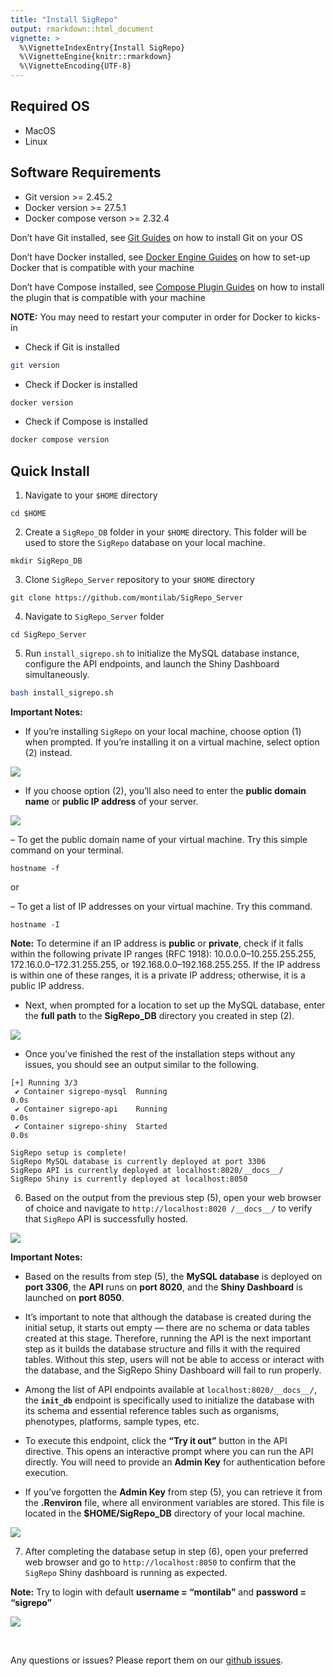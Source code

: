 ```yaml
---
title: "Install SigRepo"
output: rmarkdown::html_document
vignette: >
  %\VignetteIndexEntry{Install SigRepo}
  %\VignetteEngine{knitr::rmarkdown}
  %\VignetteEncoding{UTF-8}
---
```


## Required OS

- MacOS
- Linux

## Software Requirements

- Git version >= 2.45.2
- Docker version >= 27.5.1
- Docker compose verson >= 2.32.4

Don't have Git installed, see [Git Guides](https://github.com/git-guides/install-git) on how to install Git on your OS

Don't have Docker installed, see [Docker Engine Guides](https://docs.docker.com/engine/install/) on how to set-up Docker that is compatible with your machine

Don't have Compose installed, see [Compose Plugin Guides](https://docs.docker.com/compose/install/) on how to install the plugin that is compatible with your machine

**NOTE:** You may need to restart your computer in order for Docker to kicks-in

- Check if Git is installed 

```bash
git version
```

- Check if Docker is installed 

```bash
docker version
```

- Check if Compose is installed

```bash
docker compose version
```

## Quick Install

1. Navigate to your `$HOME` directory

```
cd $HOME
```

2. Create a `SigRepo_DB` folder in your `$HOME` directory. This folder will be used to store the `SigRepo` database on your local machine.

```
mkdir SigRepo_DB
```

3. Clone `SigRepo_Server` repository to your `$HOME` directory

```
git clone https://github.com/montilab/SigRepo_Server
```

4. Navigate to `SigRepo_Server` folder

```
cd SigRepo_Server
```

5. Run `install_sigrepo.sh` to initialize the MySQL database instance, configure the API endpoints, and launch the Shiny Dashboard simultaneously.

```bash
bash install_sigrepo.sh
```

**Important Notes:**

- If you're installing `SigRepo` on your local machine, choose option (1) when prompted. If you’re installing it on a virtual machine, select option (2) instead.

![](images/setup-db-instance-local.png)

- If you choose option (2), you’ll also need to enter the **public domain name** or **public IP address** of your server. 

![](images/setup-db-instance-vm.png)

-- To get the public domain name of your virtual machine. Try this simple command on your terminal. 

```
hostname -f
```

or 

-- To get a list of IP addresses on your virtual machine. Try this command.

```
hostname -I
```

**Note:** To determine if an IP address is **public** or **private**, check if it falls within the following private IP ranges (RFC 1918): 10.0.0.0–10.255.255.255, 172.16.0.0–172.31.255.255, or 192.168.0.0–192.168.255.255. If the IP address is within one of these ranges, it is a private IP address; otherwise, it is a public IP address.

- Next, when prompted for a location to set up the MySQL database, enter the **full path** to the **SigRepo_DB** directory you created in step (2).

![](images/setup-db-instance-location.png)


- Once you’ve finished the rest of the installation steps without any issues, you should see an output similar to the following.

```
[+] Running 3/3
 ✔ Container sigrepo-mysql  Running                                                                                                                                                                                                                                       0.0s 
 ✔ Container sigrepo-api    Running                                                                                                                                                                                                                                       0.0s 
 ✔ Container sigrepo-shiny  Started                                                                                                                                                                                                                                       0.0s 

SigRepo setup is complete!
SigRepo MySQL database is currently deployed at port 3306
SigRepo API is currently deployed at localhost:8020/__docs__/
SigRepo Shiny is currently deployed at localhost:8050
```

6. Based on the output from the previous step (5), open your web browser of choice and navigate to `http://localhost:8020 /__docs__/` to verify that `SigRepo` API is successfully hosted.

![](images/sigrepo-api-localhost.png)

**Important Notes:**

  - Based on the results from step (5), the **MySQL database** is deployed on **port 3306**, the **API** runs on **port 8020**, and the **Shiny Dashboard** is launched on **port 8050**. 
  
  - It's important to note that although the database is created during the initial setup, it starts out empty — there are no schema or data tables created at this stage. Therefore, running the API is the next important step as it builds the database structure and fills it with the required tables. Without this step, users will not be able to access or interact with the database, and the SigRepo Shiny Dashboard will fail to run properly.

  - Among the list of API endpoints available at `localhost:8020/__docs__/`, the **`init_db`** endpoint is specifically used to initialize the database with its schema and essential reference tables such as organisms, phenotypes, platforms, sample types, etc. 
  
  - To execute this endpoint, click the **“Try it out”** button in the API directive. This opens an interactive prompt where you can run the API directly. You will need to provide an **Admin Key** for authentication before execution.
  
  - If you’ve forgotten the **Admin Key** from step (5), you can retrieve it from the **.Renviron** file, where all environment variables are stored. This file is located in the **$HOME/SigRepo_DB** directory of your local machine.
  
![](images/init_db.png)

7. After completing the database setup in step (6), open your preferred web browser and go to `http://localhost:8050` to confirm that the `SigRepo` Shiny dashboard is running as expected. 

**Note:** Try to login with default **username = "montilab"** and **password = "sigrepo"**

![](images/sigrepo-shiny-localhost.png)

<br>

Any questions or issues? Please report them on our [github issues](https://github.com/montilab/SigRepo/issues).


